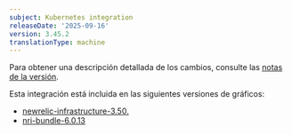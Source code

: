 ```yaml
---
subject: Kubernetes integration
releaseDate: '2025-09-16'
version: 3.45.2
translationType: machine
---
```


Para obtener una descripción detallada de los cambios, consulte las [notas de la versión](https://github.com/newrelic/nri-kubernetes/releases/tag/v3.45.2).

Esta integración está incluida en las siguientes versiones de gráficos:

* [newrelic-infrastructure-3.50.](https://github.com/newrelic/nri-kubernetes/releases/tag/newrelic-infrastructure-3.50.2)
* [nri-bundle-6.0.13](https://github.com/newrelic/helm-charts/releases/tag/nri-bundle-6.0.13)